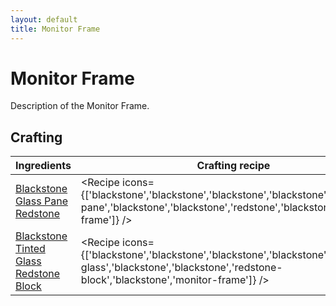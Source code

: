 ```yaml
---
layout: default
title: Monitor Frame
---
```



Monitor Frame
===================

Description of the Monitor Frame.

## Crafting

| Ingredients | Crafting recipe | Difficulty |
| ----------- | --------------- | ------------- |
| [Blackstone](https://minecraft.wiki/w/Blackstone)<br/>[Glass Pane](https://minecraft.wiki/w/Glass_Pane)<br/>[Redstone](https://minecraft.wiki/w/Redstone) | <Recipe icons={['blackstone','blackstone','blackstone','blackstone','glass-pane','blackstone','blackstone','redstone','blackstone','monitor-frame']} /> | easy |
| [Blackstone](https://minecraft.wiki/w/Blackstone)<br/>[Tinted Glass](https://minecraft.wiki/w/Tinted_Glass)<br/>[Redstone Block](https://minecraft.wiki/w/Redstone_Block) | <Recipe icons={['blackstone','blackstone','blackstone','blackstone','tinted-glass','blackstone','blackstone','redstone-block','blackstone','monitor-frame']} /> | hard |

